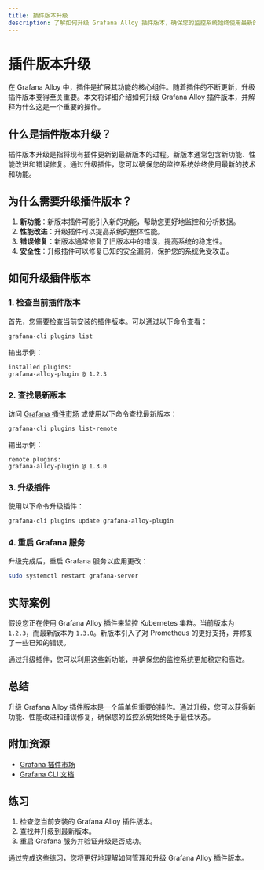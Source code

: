 ```yaml
---
title: 插件版本升级
description: 了解如何升级 Grafana Alloy 插件版本，确保您的监控系统始终使用最新的功能和修复。
---
```


# 插件版本升级

在 Grafana Alloy 中，插件是扩展其功能的核心组件。随着插件的不断更新，升级插件版本变得至关重要。本文将详细介绍如何升级 Grafana Alloy 插件版本，并解释为什么这是一个重要的操作。

## 什么是插件版本升级？

插件版本升级是指将现有插件更新到最新版本的过程。新版本通常包含新功能、性能改进和错误修复。通过升级插件，您可以确保您的监控系统始终使用最新的技术和功能。

## 为什么需要升级插件版本？

1. **新功能**：新版本插件可能引入新的功能，帮助您更好地监控和分析数据。
2. **性能改进**：升级插件可以提高系统的整体性能。
3. **错误修复**：新版本通常修复了旧版本中的错误，提高系统的稳定性。
4. **安全性**：升级插件可以修复已知的安全漏洞，保护您的系统免受攻击。

## 如何升级插件版本

### 1. 检查当前插件版本

首先，您需要检查当前安装的插件版本。可以通过以下命令查看：

```bash
grafana-cli plugins list
```

输出示例：

```
installed plugins:
grafana-alloy-plugin @ 1.2.3
```

### 2. 查找最新版本

访问 [Grafana 插件市场](https://grafana.com/grafana/plugins/) 或使用以下命令查找最新版本：

```bash
grafana-cli plugins list-remote
```

输出示例：

```
remote plugins:
grafana-alloy-plugin @ 1.3.0
```

### 3. 升级插件

使用以下命令升级插件：

```bash
grafana-cli plugins update grafana-alloy-plugin
```

### 4. 重启 Grafana 服务

升级完成后，重启 Grafana 服务以应用更改：

```bash
sudo systemctl restart grafana-server
```

## 实际案例

假设您正在使用 Grafana Alloy 插件来监控 Kubernetes 集群。当前版本为 `1.2.3`，而最新版本为 `1.3.0`。新版本引入了对 Prometheus 的更好支持，并修复了一些已知的错误。

通过升级插件，您可以利用这些新功能，并确保您的监控系统更加稳定和高效。

## 总结

升级 Grafana Alloy 插件版本是一个简单但重要的操作。通过升级，您可以获得新功能、性能改进和错误修复，确保您的监控系统始终处于最佳状态。

## 附加资源

- [Grafana 插件市场](https://grafana.com/grafana/plugins/)
- [Grafana CLI 文档](https://grafana.com/docs/grafana/latest/administration/cli/)

## 练习

1. 检查您当前安装的 Grafana Alloy 插件版本。
2. 查找并升级到最新版本。
3. 重启 Grafana 服务并验证升级是否成功。

通过完成这些练习，您将更好地理解如何管理和升级 Grafana Alloy 插件版本。